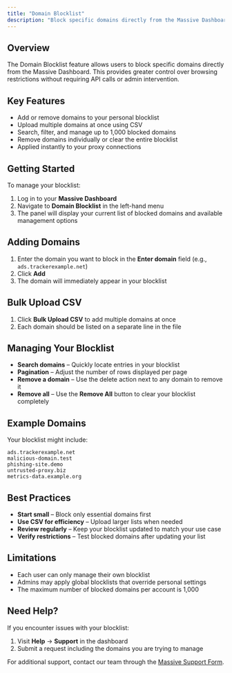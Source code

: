 ```yaml
---
title: "Domain Blocklist"
description: "Block specific domains directly from the Massive Dashboard with personal blocklist management and CSV upload capabilities."
---
```


## Overview

The Domain Blocklist feature allows users to block specific domains directly from the Massive Dashboard. This provides greater control over browsing restrictions without requiring API calls or admin intervention.

## Key Features

- Add or remove domains to your personal blocklist
- Upload multiple domains at once using CSV
- Search, filter, and manage up to 1,000 blocked domains
- Remove domains individually or clear the entire blocklist
- Applied instantly to your proxy connections

## Getting Started

To manage your blocklist:

1. Log in to your **Massive Dashboard**
2. Navigate to **Domain Blocklist** in the left-hand menu
3. The panel will display your current list of blocked domains and available management options

## Adding Domains

1. Enter the domain you want to block in the **Enter domain** field (e.g., `ads.trackerexample.net`)
2. Click **Add**
3. The domain will immediately appear in your blocklist

## Bulk Upload CSV

1. Click **Bulk Upload CSV** to add multiple domains at once
2. Each domain should be listed on a separate line in the file

## Managing Your Blocklist

- **Search domains** – Quickly locate entries in your blocklist
- **Pagination** – Adjust the number of rows displayed per page
- **Remove a domain** – Use the delete action next to any domain to remove it
- **Remove all** – Use the **Remove All** button to clear your blocklist completely

## Example Domains

Your blocklist might include:

```
ads.trackerexample.net
malicious-domain.test
phishing-site.demo
untrusted-proxy.biz
metrics-data.example.org
```

## Best Practices

- **Start small** – Block only essential domains first
- **Use CSV for efficiency** – Upload larger lists when needed
- **Review regularly** – Keep your blocklist updated to match your use case
- **Verify restrictions** – Test blocked domains after updating your list

## Limitations

- Each user can only manage their own blocklist
- Admins may apply global blocklists that override personal settings
- The maximum number of blocked domains per account is 1,000

## Need Help?

If you encounter issues with your blocklist:

1. Visit **Help** → **Support** in the dashboard
2. Submit a request including the domains you are trying to manage

For additional support, contact our team through the [Massive Support Form](https://forms.fillout.com/t/p8dRqBYs58us).
